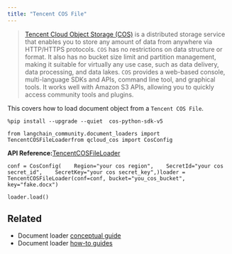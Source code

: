 ```yaml
---
title: "Tencent COS File"
---
```


> [Tencent Cloud Object Storage (COS)](https://www.tencentcloud.com/products/cos) is a distributed storage service that enables you to store any amount of data from anywhere via HTTP/HTTPS protocols. `COS` has no restrictions on data structure or format. It also has no bucket size limit and partition management, making it suitable for virtually any use case, such as data delivery, data processing, and data lakes. `COS` provides a web-based console, multi-language SDKs and APIs, command line tool, and graphical tools. It works well with Amazon S3 APIs, allowing you to quickly access community tools and plugins.

This covers how to load document object from a `Tencent COS File`.

```
%pip install --upgrade --quiet  cos-python-sdk-v5
```

```
from langchain_community.document_loaders import TencentCOSFileLoaderfrom qcloud_cos import CosConfig
```

**API Reference:**[TencentCOSFileLoader](https://python.langchain.com/api_reference/community/document_loaders/langchain_community.document_loaders.tencent_cos_file.TencentCOSFileLoader.html)

```
conf = CosConfig(    Region="your cos region",    SecretId="your cos secret_id",    SecretKey="your cos secret_key",)loader = TencentCOSFileLoader(conf=conf, bucket="you_cos_bucket", key="fake.docx")
```

```
loader.load()
```

## Related

* Document loader [conceptual guide](/oss/concepts/document_loaders)
* Document loader [how-to guides](/oss/how_to/#document-loaders)
